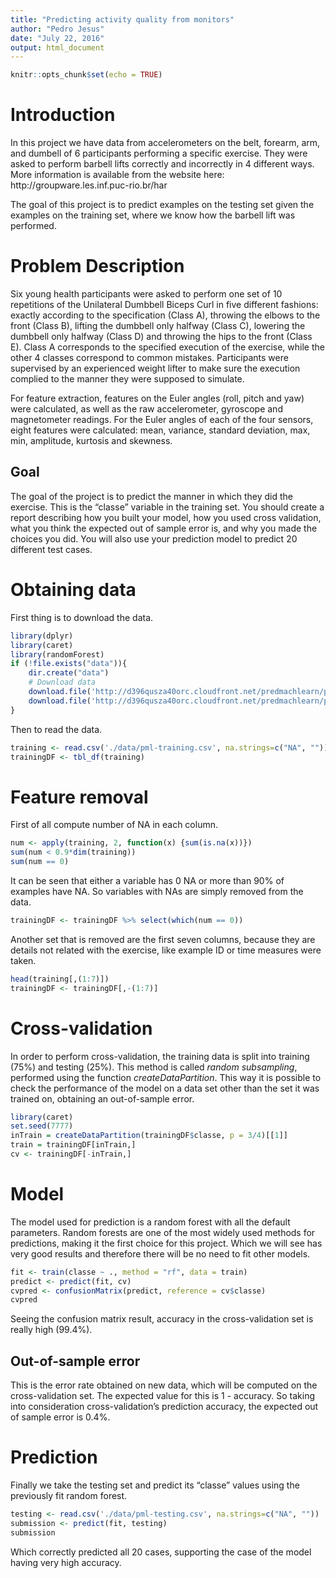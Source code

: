 ```yaml
---
title: "Predicting activity quality from monitors"
author: "Pedro Jesus"
date: "July 22, 2016"
output: html_document
---
```


```r
knitr::opts_chunk$set(echo = TRUE)
```

# Introduction

In this project we have data from accelerometers on the belt, forearm, arm, and dumbell of 6 participants performing a specific exercise. They were asked to perform barbell lifts correctly and incorrectly in 4 different ways. More information is available from the website here: http://groupware.les.inf.puc-rio.br/har 

The goal of this project is to predict examples on the testing set given the examples on the training set, where we know how the barbell lift was performed.
 
# Problem Description

Six young health participants were asked to perform one set of 10 repetitions of the Unilateral Dumbbell Biceps Curl in five different fashions: exactly according to the specification (Class A), throwing the elbows to the front (Class B), lifting the dumbbell only halfway (Class C), lowering the dumbbell only halfway (Class D) and throwing the hips to the front (Class E). Class A corresponds to the specified execution of the exercise, while the other 4 classes correspond to common mistakes. Participants were supervised by an experienced weight lifter to make sure the execution complied to the manner they were supposed to simulate.

For feature extraction, features on the Euler angles (roll, pitch and yaw) were calculated, as well as the raw accelerometer, gyroscope and magnetometer readings. For the Euler angles of each of the four sensors, eight features were calculated: mean, variance, standard deviation, max, min, amplitude, kurtosis and skewness.

## Goal

The goal of the project is to predict the manner in which they did the exercise. This is the "classe" variable in the training set. You should create a report describing how you built your model, how you used cross validation, what you think the expected out of sample error is, and why you made the choices you did. You will also use your prediction model to predict 20 different test cases.

# Obtaining data

First thing is to download the data.

```r
library(dplyr)
library(caret)
library(randomForest)
if (!file.exists("data")){
    dir.create("data")
    # Download data
    download.file('http://d396qusza40orc.cloudfront.net/predmachlearn/pml-training.csv', './data/pml-training.csv')
    download.file('http://d396qusza40orc.cloudfront.net/predmachlearn/pml-testing.csv', './data/pml-testing.csv')    
}

```

Then to read the data.

```r
training <- read.csv('./data/pml-training.csv', na.strings=c("NA", ""))
trainingDF <- tbl_df(training)
```

# Feature removal 

First of all compute number of NA in each column.
```r
num <- apply(training, 2, function(x) {sum(is.na(x))})
sum(num < 0.9*dim(training))
sum(num == 0)
```

It can be seen that either a variable has 0 NA or more than 90% of examples have NA. So variables with NAs are simply removed from the data.

```r
trainingDF <- trainingDF %>% select(which(num == 0))
```

Another set that is removed are the first seven columns, because they are details not related with the exercise, like example ID or time measures were taken.

```r
head(training[,(1:7)])
trainingDF <- trainingDF[,-(1:7)]
```

# Cross-validation

In order to perform cross-validation, the training data is split into training (75%) and testing (25%). This method is called *random subsampling*, performed using the function *createDataPartition*. This way it is possible to check the performance of the model on a data set other than the set it was trained on, obtaining an out-of-sample error.

```r
library(caret)
set.seed(7777)
inTrain = createDataPartition(trainingDF$classe, p = 3/4)[[1]]
train = trainingDF[inTrain,]
cv <- trainingDF[-inTrain,]
```

# Model

The model used for prediction is a random forest with all the default parameters. Random forests are one of the most widely used methods for predictions, making it the first choice for this project. Which we will see has very good results and therefore there will be no need to fit other models.

```r
fit <- train(classe ~ ., method = "rf", data = train)
predict <- predict(fit, cv)
cvpred <- confusionMatrix(predict, reference = cv$classe)
cvpred
```

Seeing the confusion matrix result, accuracy in the cross-validation set is really high (99.4%).

## Out-of-sample error

This is the error rate obtained on new data, which will be computed on the cross-validation set. The expected value for this is 1 - accuracy. So taking into consideration cross-validation's prediction accuracy, the expected out of sample error is 0.4%.

# Prediction

Finally we take the testing set and predict its "classe" values using the previously fit random forest.

```r
testing <- read.csv('./data/pml-testing.csv', na.strings=c("NA", ""))
submission <- predict(fit, testing)
submission
```

Which correctly predicted all 20 cases, supporting the case of the model having very high accuracy.
